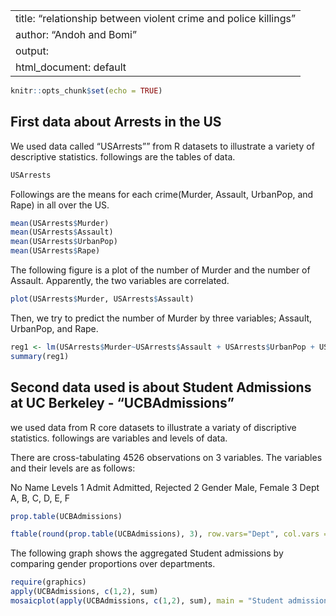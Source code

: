 
---
title: "relationship between violent crime and police killings"
author: "Andoh and Bomi"
output:
  html_document: default
---

```r
knitr::opts_chunk$set(echo = TRUE)
```

## First data about Arrests in the US

We used data called "USArrests"" from R datasets to illustrate a variety of descriptive statistics.
followings are the tables of data.

```r
USArrests
```

Followings are the means for each crime(Murder, Assault, UrbanPop, and Rape) in all over the US.
```r
mean(USArrests$Murder)
mean(USArrests$Assault)
mean(USArrests$UrbanPop)
mean(USArrests$Rape)
```

The following figure is a plot of the number of Murder and the number of Assault.
Apparently, the two variables are correlated.
```r
plot(USArrests$Murder, USArrests$Assault)
```

Then, we try to predict the number of Murder by three variables; Assault, UrbanPop, and Rape.
```r
reg1 <- lm(USArrests$Murder~USArrests$Assault + USArrests$UrbanPop + USArrests$Rape)
summary(reg1)
```

## Second data used is about Student Admissions at UC Berkeley - "UCBAdmissions"

we used data from R core datasets to illustrate a variaty of discriptive statistics.
followings are variables and levels of data.

There are cross-tabulating 4526 observations on 3 variables. The variables and their levels are as follows:

No	 Name	 Levels
1	 Admit	 Admitted, Rejected
2	 Gender	 Male, Female
3	 Dept	 A, B, C, D, E, F

```r
prop.table(UCBAdmissions)
```

```r
ftable(round(prop.table(UCBAdmissions), 3), row.vars="Dept", col.vars = c("Gender", "Admit"))
``` 

The following graph shows the aggregated Student admissions by comparing gender proportions over departments.
```r
require(graphics)
apply(UCBAdmissions, c(1,2), sum)
mosaicplot(apply(UCBAdmissions, c(1,2), sum), main = "Student admissions at UC Berkeley")
```